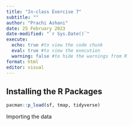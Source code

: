 ```yaml
---
title: "In-class Exercise 7"
subtitle: ""
author: "Prachi Ashani"
date: 25 February 2023
date-modified: "`r Sys.Date()`"
execute: 
  echo: true #to view the code chunk
  eval: true #to view the execution
  warning: false #to hide the warnings from R
format: html
editor: visual
---
```


## Installing the R Packages

```r
pacman::p_load(sf, tmap, tidyverse)
```

Importing the data
